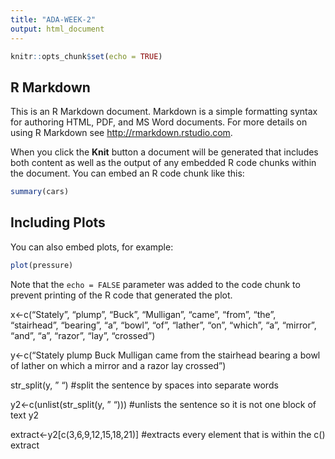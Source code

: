 ```yaml
---
title: "ADA-WEEK-2"
output: html_document
---
```


```r
knitr::opts_chunk$set(echo = TRUE)
```

## R Markdown

This is an R Markdown document. Markdown is a simple formatting syntax for authoring HTML, PDF, and MS Word documents. For more details on using R Markdown see <http://rmarkdown.rstudio.com>.

When you click the **Knit** button a document will be generated that includes both content as well as the output of any embedded R code chunks within the document. You can embed an R code chunk like this:

```r
summary(cars)
```

## Including Plots

You can also embed plots, for example:

```r
plot(pressure)
```

Note that the `echo = FALSE` parameter was added to the code chunk to prevent printing of the R code that generated the plot.

x<-c("Stately", "plump", "Buck", "Mulligan", "came", "from", "the", "stairhead", "bearing", "a", "bowl", "of", "lather", "on", "which", "a", "mirror", "and", "a", "razor", "lay", "crossed")

y<-c("Stately plump Buck Mulligan came from the stairhead bearing a bowl of lather on which a mirror and a razor lay crossed")

str_split(y, " ") 
#split the sentence by spaces into separate words

y2<-c(unlist(str_split(y, " ")))
#unlists the sentence so it is not one block of text
y2

extract<-y2[c(3,6,9,12,15,18,21)]
#extracts every element that is within the c()
extract




 


